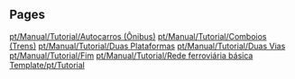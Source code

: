 
== Pages ==
[[pt/Manual/Tutorial/Autocarros (Ônibus)]]
[[pt/Manual/Tutorial/Comboios (Trens)]]
[[pt/Manual/Tutorial/Duas Plataformas]]
[[pt/Manual/Tutorial/Duas Vias]]
[[pt/Manual/Tutorial/Fim]]
[[pt/Manual/Tutorial/Rede ferroviária básica]]
[[Template/pt/Tutorial]]
